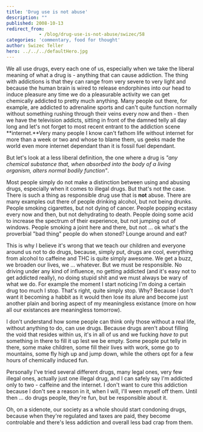 ```yaml
---
title: 'Drug use is not abuse'
description: ""
published: 2008-10-13
redirect_from: 
            - /blog/drug-use-is-not-abuse/swizec/58
categories: 'commentary, food for thought'
author: Swizec Teller
hero: ../../../defaultHero.jpg
---
```

We all use drugs, every each one of us, especially when we take the liberal meaning of what a drug is - anything that can cause addiction. The thing with addictions is that they can range from very severe to very light and because the human brain is wired to release endorphines into our head to induce pleasure any time we do a pleasurable activity we can get chemically addicted to pretty much anything. Many people out there, for example, are addicted to adrenaline sports and can't quite function normally without something rushing through their veins every now and then - then we have the television addicts, sitting in front of the damned telly all day long and let's not forget to most recent entrant to the addiction scene **internet.**Very many people I know can't fathom life without internet for more than a week or two and whose to blame them, us geeks made the world even more internet dependant than it is fossil fuel dependant.

But let's look at a less liberal definition, the one where a drug is _"any chemical substance that, when absorbed into the body of a living organism, alters normal bodily function"_.

Most people simply do not make a distinction between using and abusing drugs, especially when it comes to illegal drugs. But that's not the case. There is such a thing as responsible drug use that is **not** abuse. There are many examples out there of people drinking alcohol, but not being drunks. People smoking cigarettes, but not dying of cancer. People popping ecstasy every now and then, but not dehydrating to death. People doing some acid to increase the spectrum of their experience, but not jumping out of windows. People smoking a joint here and there, but not ... ok what's the proverbial "bad thing" people do when stoned? Lounge around and eat?

This is why I believe it's wrong that we teach our children and everyone around us not to do drugs, because, simply put, drugs are cool, everything from alcohol to caffeine and THC is quite simply awesome. We get a buzz, we broaden our lives, we ... whatever. But we must be responsible. No driving under any kind of influence, no getting addicted (and it's easy not to get addicted really), no doing stupid shit and we must always be wary of what we do. For example the moment I start noticing I'm doing a certain drug too much I stop. That's right, quite simply stop. Why? Because I don't want it becoming a habbit as it would then lose its alure and become just another plain and boring aspect of my meaningless existance (more on how all our existances are meaningless tomorrow).

I don't understand how some people can think only those without a real life, without anything to do, can use drugs. Because drugs aren't about filling the void that resides within us, it's in all of us and we fucking _have to_ put something in there to fill it up lest we be empty. Some people put telly in there, some make children, some fill their lives with work, some go to mountains, some fly high up and jump down, while the others opt for a few hours of chemically induced fun.

Personally I've tried several different drugs, many legal ones, very few illegal ones, actually just one illegal drug, and I can safely say I'm addicted only to two - caffeine and the internet. I don't want to cure this addiction because I don't see a reason in it, when I will, I'll ween myself off them. Until then ... do drugs people, they're fun, but be responsible about it.



Oh, on a sidenote, our society as a whole should start condoning drugs, because when they're regulated and taxes are paid, they become controlable and there's less addiction and overall less bad crap from them.